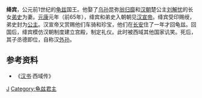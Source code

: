 '''绛宾'''，公元前1世纪的[[龟兹|龟兹]]国王。他娶了[[乌孙|乌孙]]昆弥[[翁归靡|翁归靡]]和[[汉朝|汉朝]]楚公主[[刘解忧|刘解忧]]的长女[[弟史|弟史]]为妻。[[元康_(西汉)|元康]]元年（前65年），绛宾和弟史入朝朝见[[汉宣帝|汉宣帝]]。绛宾受印赐绶，弟史封为[[公主|公主]]。汉宣帝又赏赐他们车骑和珍宝，他们在[[长安|长安]]住了一年才回龟兹。回国后，绛宾模仿汉朝制度建立宫殿，制定礼仪。此时被西域其他国家讥笑。死后，其子丞德即位，自称汉[[外孙|外孙]]。
==参考资料==
*《[[汉书|汉书]]·西域传》

{{汉朝人物小作品}}
[[Category:西漢政治人物|J]]
[[Category:龟兹君主|Category:龟兹君主]]